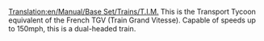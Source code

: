 [[Translation:en/Manual/Base Set/Trains/T.I.M.]]
This is the Transport Tycoon equivalent of the French TGV (Train Grand Vitesse).  Capable of speeds up to 150mph, this is a dual-headed train.